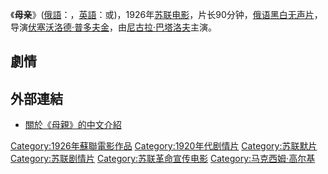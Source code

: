{{otheruses|母親 (消歧義)}}
{{Infobox Film
| name               = 母親
| original_name      = Мать
| image              =
| caption            = 
| director           = [[伏塞沃洛德·普多夫金|伏塞沃洛德·普多夫金]]（[[弗谢沃罗德·普多夫金|弗谢沃罗德·普多夫金]]）
| producer           = [[André_Paulvé|André Paulvé]]<br />[[Fred_Orain|Fred Orain]]
| writer             = [[馬克西姆·高爾基|馬克西姆·高爾基]] (原著小說)<br />{{tsl|ru|Зархи, Натан Абрамович|Nathan Zarkhi}}
| starring           = [[Vera_Baranovskaya|Vera Baranovskaya]]<br />[[尼古拉·巴塔洛夫|尼古拉·巴塔洛夫]]<br />（{{tsl|ru|Баталов, Николай Петрович|Nikolai Batalov}}）
| music              = [[S._Blok|S. Blok]] (1935)
| movie_music        = 
| cinematography     = {{tsl|fr|Anatoli Golovnya|Anatoli Golovnya}}
| editing            = 
| production_company = {{tsl|ru|Межрабпом-Русь|罗斯电影工作室}}<br />（[[高尔基电影制片厂|高尔基电影制片厂]]前身）
| distributor        = 
| released           = 1926年10月11日
| runtime            = 90分鐘
| country            = {{flagicon|USSR}}[[蘇聯|蘇聯]]
| awards             = 
| language           = [[默片|默片]]<br />[[俄文|俄文]]字幕
| budget            = 
| gross              = 
| preceded_by        = 
| followed_by        = 
| amg_id             = 1:33405
| imdb_id            = 0017128
| hk_name            = 母親
| tw_name            = 母親
| cn_name            = 母親
}}

《'''母亲'''》([[俄語|俄語]]：'''{{lang|ru|Мать}}'''，[[英語|英語]]：'''{{lang|en|Mat}}'''或'''{{lang|en|Mother}}''')，1926年[[苏联|苏联]][[电影|电影]]，片长90分钟，[[俄语|俄语]][[黑白片|黑白]][[默片|无声片]]，导演[[伏塞沃洛德·普多夫金|伏塞沃洛德·普多夫金]]，由[[尼古拉·巴塔洛夫|尼古拉·巴塔洛夫]]主演。

==劇情==

== 外部連結 ==
* [https://web.archive.org/web/20071016165425/http://blog.sina.com.tw/shirliechau/article.php?pbgid=43857&entryid=574327 關於《母親》的中文介紹]

{{Authority control}}
{{movie-stub}}
{{DEFAULTSORT:Mother}}
[[Category:1926年蘇聯電影作品|Category:1926年蘇聯電影作品]]
[[Category:1920年代剧情片|Category:1920年代剧情片]]
[[Category:苏联默片|Category:苏联默片]]
[[Category:苏联剧情片|Category:苏联剧情片]]
[[Category:苏联革命宣传电影|Category:苏联革命宣传电影]]
[[Category:马克西姆·高尔基|Category:马克西姆·高尔基]]